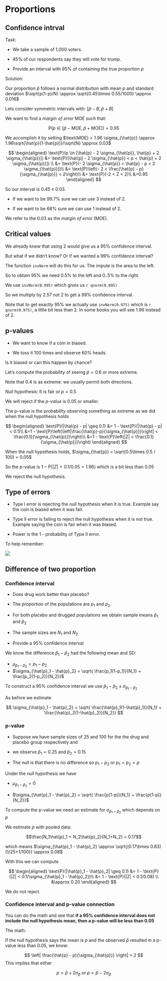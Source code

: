 # Proportions

## Confidence intrval

Task:

* We take a sample of 1,000 voters.

* 45% of our respondents say they will vote for trump.

* Provide an interval with 95% of containing the true proportion $p$

Solution:

Our proportion $\hat{p}$ follows a normal distribution with mean $p$ and standard deviation $\sqrt{p(1-p)/N} \approx \sqrt{0.45\times 0.55/1000} \approx 0.016$

Lets consider symmetric intervals with: $[\hat{p} - B, \hat{p} + B]$

We want to find a _margin of error_ $\text{MOE}$ such that:

$$
\text{P}(p \in [\hat{p} - \text{MOE}, \hat{p} + \text{MOE}]) = 0.95
$$

We accomplish it by setting $\text{MOE} = 1.96 \sigma_{\hat{p}} \approx 1.96\sqrt{\hat{p}(1-\hat{p})}/\sqrt{N} \approx 0.03$

$$
\begin{aligned}
\text{P}(p \in [\hat{p} - 2 \sigma_{\hat{p}}, \hat{p} + 2 \sigma_{\hat{p}}]) &= \text{P}(\hat{p} -  2 \sigma_{\hat{p}} < p < \hat{p} +  2 \sigma_{\hat{p}}]) \\
&= \text{P}(-  2 \sigma_{\hat{p}} < \hat{p} - p < 2 \sigma_{\hat{p}}])\\
&= \text{P}\left(-  2  < \frac{\hat{p} - p}{\sigma_{\hat{p}}} < 2\right)\\
&= \text{P}(-2 < Z < 2)\\
&=0.95
\end{aligned}
$$


So our interval is $0.45 \pm 0.03$.

* If we want to be 99.7% sure we can use 3 instead of 2.

* If we want to be 68% sure we can use 1 instead of 2.

We refer to the 0.03 as the _margin of error_ (MOE).

## Critical values

We already knew that using $2$ would give us a 95% confidence interval.

But what if we didn't know? Or if we wanted a 99% confidence interval?

The function `invNorm` will do this for us. The impute is the area to the left. 

So to obtain 95% we need 0.5% to the left and 0..5% to the right.

We use `invNorm(0.995)` which gives us `r qnorm(0.995)`

So we multiply by $2.57$ not $2$ to get a 99% confidence interval.

Note that to get exactly 95% we actually use `invNorm(0.975)` which is `r qnorm(0.975)`, a little bit less than 2. In some books you will see 1.96 instead of 2.

## p-values


* We want to know if a coin in biased.

* We toss it 100 times and observe 60% heads.

Is it biased or can this happen by chance? 

Let's compute the probability of seeing $\hat{p} = 0.6$ or more extreme.

Note that 0.4 is as extreme: we usually permit both directions.

Null hypothesis: It is fair or $p=0.5$

We will reject if the _p-value_ is 0.05 or smaller.

The p-value is the probability observing something as extreme as we did when the null hypothesis holds

$$
\begin{aligned}
\text{P}(|\hat{p} - p| \geq 0.1) &= 1 - \text{P}(|\hat{p} - p| < 0.1)\\
&=1 - \text{P}\left(\left|\frac{\hat{p}-p}{\sigma_{\hat{p}}}\right| < \frac{0.1}{\sigma_{\hat{p}}}\right)\\
&=1 - \text{P}\left(|Z| < \frac{0.1}{\sigma_{\hat{p}}}\right)
\end{aligned}
$$

When the null hypothesis holds, $\sigma_{\hat{p}} = \sqrt{0.5\times 0.5 / 100} = 0.05$

So the p-value is $1 - \text{P}(|Z| < 0.1/0.05 = 1.96)$ which is a bit less than 0.05

We reject the null hypothesis.



:::{.callout-note icon=false}

## Type of errors

* Type I error is rejecting the null hypothesis when it is true. Example say the coin is biased when it was fair.

* Type II error is failing to reject the null hypothesis when it is not true. Example saying the coin is fair when it was biased.

* Power is the 1 - probability of Type II error.

:::


To help remember:

![](img/error-types.png)


## Difference of two proportion


### Confidence interval

* Does drug work better than placebo?

* The proportion of the populations are $p_1$ and $p_2$.

* For both placebo and drugged populations we obtain sample means $\hat{p}_1$ and $\hat{p}_2$

* The sample sizes are $N_1$ and $N_2$

* Provide a 95% confidence interval

We know the difference $\hat{p}_1 - \hat{p}_2$ had the following mean and SD:

* $\mu_{\hat{p}_1 - \hat{p}_2} = p_1 - p_2$
* $\sigma_{\hat{p}_1 - \hat{p}_2} = \sqrt{ \frac{p_1(1-p_1)}{N_1} + \frac{p_2(1-p_2)}{N_2}}$


To construct a 95% confidence interval we use 
$\hat{p}_1 - \hat{p}_2 \pm \sigma_{\hat{p}_1 - \hat{p}_2}$

As before we estimate 

$$
\sigma_{\hat{p}_1 - \hat{p}_2} =  \sqrt{ \frac{\hat{p}_1(1-\hat{p}_1)}{N_1} + \frac{\hat{p}_2(1-\hat{p}_2)}{N_2}}
$$


### p-value

* Suppose we have sample sizes of 25 and 100 for the the drug and placebo group respectively and 

* we observe $\hat{p}_1 = 0.25$ and $\hat{p}_2 = 0.15$

* The null is that there is no difference so $p_1 - p_2$ or $p_1 = p_2 = p$

Under the null hypothesis we have

* $\mu_{\hat{p}_1 - \hat{p}_2} = 0$

* $\sigma_{\hat{p}_1 - \hat{p}_2} = \sqrt{ \frac{p(1-p)}{N_1} + \frac{p(1-p)}{N_2}}$


To compute the p-value we need an estimate for $\sigma_{\hat{p}_1 - \hat{p}_2}$  which depends on $p$

We estimate  $p$ with pooled data:

$$\frac{N_1\hat{p}_1 + N_2\hat{p}_2}{N_1+N_2} = 0.17$$ 

which means $\sigma_{\hat{p}_1 - \hat{p}_2} \approx \sqrt{(0.17\times 0.83)(1/25+1/100)} \approx 0.08$


With this we can compute

$$
\begin{aligned}
\text{P}(|\hat{p}_1 - \hat{p}_2| \geq 0.1) &= 1 - \text{P}(|Z| < 0.1/\sigma_{\hat{p}_1 - \hat{p}_2})\\
&= 1 - \text{P}(|Z| < 0.1/0.08) \\
&\approx 0.20
\end{aligned}
$$

We do not reject.


### Confidence interval and p-value connection

You can do the math and see that **if a 95% confidence interval does not include the null hypothesis mean, then a p-value will be less than 0.05**

The math:

If the null hypothesis says the mean is $p$ and the observed $\hat{p}$ resulted in a p-value less than 0.05, we know:


$$
\left| \frac{\hat{p} - p}{\sigma_{\hat{p}}} \right| > 2
$$
This implies that either

$$
p > \hat{p} + 2\sigma_{\hat{p}} \text{ or } p < \hat{p} - 2\sigma_{\hat{p}}
$$

